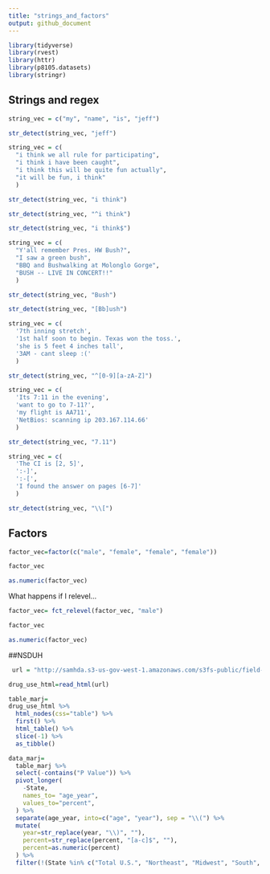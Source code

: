 ```yaml
---
title: "strings_and_factors"
output: github_document
---
```


```r
library(tidyverse)
library(rvest)
library(httr)
library(p8105.datasets)
library(stringr)
```

## Strings and regex

```r
string_vec = c("my", "name", "is", "jeff")

str_detect(string_vec, "jeff")
```
```r
string_vec = c(
  "i think we all rule for participating",
  "i think i have been caught",
  "i think this will be quite fun actually",
  "it will be fun, i think"
  )

str_detect(string_vec, "i think")

str_detect(string_vec, "^i think")

str_detect(string_vec, "i think$")
```

```r
string_vec = c(
  "Y'all remember Pres. HW Bush?",
  "I saw a green bush",
  "BBQ and Bushwalking at Molonglo Gorge",
  "BUSH -- LIVE IN CONCERT!!"
  )

str_detect(string_vec, "Bush")

str_detect(string_vec, "[Bb]ush")
```
```r
string_vec = c(
  '7th inning stretch',
  '1st half soon to begin. Texas won the toss.',
  'she is 5 feet 4 inches tall',
  '3AM - cant sleep :('
  )

str_detect(string_vec, "^[0-9][a-zA-Z]")
```
```r
string_vec = c(
  'Its 7:11 in the evening',
  'want to go to 7-11?',
  'my flight is AA711',
  'NetBios: scanning ip 203.167.114.66'
  )

str_detect(string_vec, "7.11")
```
```r
string_vec = c(
  'The CI is [2, 5]',
  ':-]',
  ':-[',
  'I found the answer on pages [6-7]'
  )

str_detect(string_vec, "\\[")
```

## Factors

```r
factor_vec=factor(c("male", "female", "female", "female"))

factor_vec

as.numeric(factor_vec)
```
What happens if I relevel...

```r
factor_vec= fct_relevel(factor_vec, "male")

factor_vec

as.numeric(factor_vec)
```

##NSDUH

```r
 url = "http://samhda.s3-us-gov-west-1.amazonaws.com/s3fs-public/field-uploads/2k15StateFiles/NSDUHsaeShortTermCHG2015.htm"

drug_use_html=read_html(url)

table_marj=
drug_use_html %>% 
  html_nodes(css="table") %>% 
  first() %>% 
  html_table() %>% 
  slice(-1) %>% 
  as_tibble()
```

```r
data_marj=
  table_marj %>% 
  select(-contains("P Value")) %>% 
  pivot_longer(
    -State,
    names_to= "age_year",
    values_to="percent",
  ) %>% 
  separate(age_year, into=c("age", "year"), sep = "\\(") %>% 
  mutate(
    year=str_replace(year, "\\)", ""),
    percent=str_replace(percent, "[a-c]$", ""),
    percent=as.numeric(percent)
  ) %>% 
  filter(!(State %in% c("Total U.S.", "Northeast", "Midwest", "South", "West")))
```


